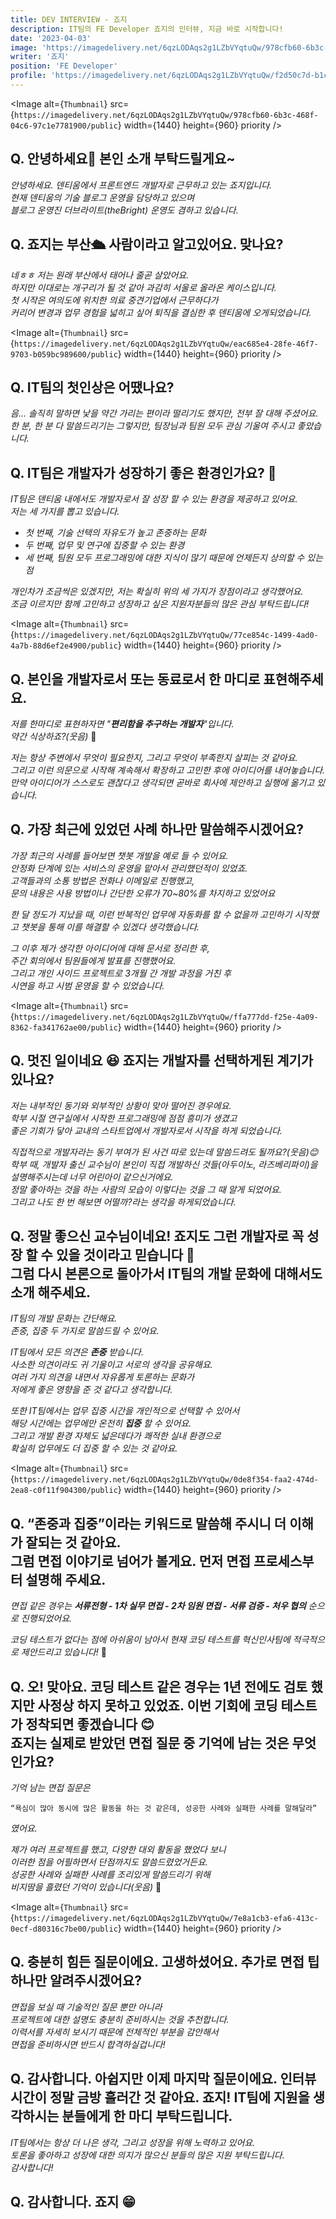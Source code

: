 ```yaml
---
title: DEV INTERVIEW - 죠지
description: IT팀의 FE Developer 죠지의 인터뷰, 지금 바로 시작합니다!
date: '2023-04-03'
image: 'https://imagedelivery.net/6qzLODAqs2g1LZbVYqtuQw/978cfb60-6b3c-468f-04c6-97c1e7781900/public'
writer: '죠지'
position: 'FE Developer'
profile: 'https://imagedelivery.net/6qzLODAqs2g1LZbVYqtuQw/f2d50c7d-b1cf-4ccd-b58c-e1f4f3648300/public'
---
```


<Image
alt={`Thumbnail`}
src={`https://imagedelivery.net/6qzLODAqs2g1LZbVYqtuQw/978cfb60-6b3c-468f-04c6-97c1e7781900/public`}
width={1440}
height={960}
priority
/>

## Q. 안녕하세요👏 본인 소개 부탁드릴게요~

_안녕하세요. 덴티움에서 프론트엔드 개발자로 근무하고 있는 죠지입니다.<br/>
현재 덴티움의 기술 블로그 운영을 담당하고 있으며<br/>
블로그 운영진 더브라이트(theBright) 운영도 겸하고 있습니다._

## Q. 죠지는 부산🛳 사람이라고 알고있어요. 맞나요?

_네ㅎㅎ 저는 원래 부산에서 태어나 줄곧 살았어요.<br/> 
하지만 이대로는 개구리가 될 것 같아 과감히 서울로 올라온 케이스입니다.<br/> 
첫 시작은 여의도에 위치한 의료 중견기업에서 근무하다가<br/> 
커리어 변경과 업무 경험을 넓히고 싶어 퇴직을 결심한 후 덴티움에 오게되었습니다._

<Image
alt={`Thumbnail`}
src={`https://imagedelivery.net/6qzLODAqs2g1LZbVYqtuQw/eac685e4-28fe-46f7-9703-b059bc989600/public`}
width={1440}
height={960}
priority
/>

## Q. IT팀의 첫인상은 어땠나요?

_음… 솔직히 말하면 낯을 약간 가리는 편이라 떨리기도 했지만, 전부 잘 대해 주셨어요.<br/> 
한 분, 한 분 다 말씀드리기는 그렇지만, 팀장님과 팀원 모두 관심 기울여 주시고 좋았습니다._

## Q. IT팀은 개발자가 성장하기 좋은 환경인가요? 🤔

_IT팀은 덴티움 내에서도 개발자로서 잘 성장 할 수 있는 환경을 제공하고 있어요.<br/> 
저는 세 가지를 뽑고 있습니다._

- _첫 번째, 기술 선택의 자유도가 높고 존중하는 문화_
- _두 번째, 업무 및 연구에 집중할 수 있는 환경_
- _세 번째, 팀원 모두 프로그래밍에 대한 지식이 많기 때문에 언제든지 상의할 수 있는 점_

_개인차가 조금씩은 있겠지만, 저는 확실히 위의 세 가지가 장점이라고 생각했어요.<br/> 
조금 이르지만 함께 고민하고 성장하고 싶은 지원자분들의 많은 관심 부탁드립니다!_

<Image
alt={`Thumbnail`}
src={`https://imagedelivery.net/6qzLODAqs2g1LZbVYqtuQw/77ce854c-1499-4ad0-4a7b-88d6ef2e4900/public`}
width={1440}
height={960}
priority
/>

## Q. 본인을 개발자로서 또는 동료로서 한 마디로 표현해주세요.

_저를 한마디로 표현하자면 "__편리함을 추구하는 개발자__"입니다.<br/> 
약간 식상하죠?(웃음)_ 🤣

_저는 항상 주변에서 무엇이 필요한지, 그리고 무엇이 부족한지 살피는 것 같아요.<br/> 
그리고 이런 의문으로 시작해 계속해서 확장하고 고민한 후에 아이디어를 내어놓습니다.<br/> 
만약 아이디어가 스스로도 괜찮다고 생각되면 곧바로 회사에 제안하고 실행에 옮기고 있습니다._

## Q. 가장 최근에 있었던 사례 하나만 말씀해주시겠어요?

_가장 최근의 사례를 들어보면 챗봇 개발을 예로 들 수 있어요.<br/> 
안정화 단계에 있는 서비스의 운영을 맡아서 관리했던적이 있었죠.<br/> 
고객들과의 소통 방법은 전화나 이메일로 진행했고,<br/> 
문의 내용은 사용 방법이나 간단한 오류가 70~80%를 차지하고 있었어요_

_한 달 정도가 지났을 때, 이런 반복적인 업무에 자동화를 할 수 없을까 고민하기 시작했고
챗봇을 통해 이를 해결할 수 있겠다 생각했습니다._

_그 이후 제가 생각한 아이디어에 대해 문서로 정리한 후,<br/> 
주간 회의에서 팀원들에게 발표를 진행했어요.<br/> 
그리고 개인 사이드 프로젝트로 3개월 간 개발 과정을 거친 후 <br/> 
시연을 하고 시범 운영을 할 수 있었습니다._

<Image
alt={`Thumbnail`}
src={`https://imagedelivery.net/6qzLODAqs2g1LZbVYqtuQw/ffa777dd-f25e-4a09-8362-fa341762ae00/public`}
width={1440}
height={960}
priority
/>

## Q. 멋진 일이네요 😆 죠지는 개발자를 선택하게된 계기가 있나요?

_저는 내부적인 동기와 외부적인 상황이 맞아 떨어진 경우에요.<br/> 
학부 시절 연구실에서 시작한 프로그래밍에 점점 흥미가 생겼고<br/> 
좋은 기회가 닿아 교내의 스타트업에서 개발자로서 시작을 하게 되었습니다._

_직접적으로 개발자라는 동기 부여가 된 사건 따로 있는데 말씀드려도 될까요?(웃음)😊<br/> 
학부 때, 개발자 출신 교수님이 본인이 직접 개발하신 것들(아두이노, 라즈베리파이)을
설명해주시는데 너무 어린아이 같으신거에요.<br/> 
정말 좋아하는 것을 하는 사람의 모습이 이렇다는 것을 그 때 알게 되었어요.<br/> 
그리고 나도 한 번 해보면 어떨까?라는 생각을 하게되었습니다._

## Q. 정말 좋으신 교수님이네요! 죠지도 그런 개발자로 꼭 성장 할 수 있을 것이라고 믿습니다 🫡 <br/> 그럼 다시 본론으로 돌아가서 IT팀의 개발 문화에 대해서도 소개 해주세요.

_IT팀의 개발 문화는 간단해요.<br/> 
존중, 집중 두 가지로 말씀드릴 수 있어요._

_IT팀에서 모든 의견은 __존중__ 받습니다.<br/> 
사소한 의견이라도 귀 기울이고 서로의 생각을 공유해요.<br/> 
여러 가지 의견을 내면서 자유롭게 토론하는 문화가<br/> 
저에게 좋은 영향을 준 것 같다고 생각합니다._

_또한 IT팀에서는 업무 집중 시간을 개인적으로 선택할 수 있어서<br/> 
해당 시간에는 업무에만 온전히 __집중__ 할 수 있어요.<br/> 
그리고 개발 환경 자체도 넓은데다가 쾌적한 실내 환경으로<br/> 
확실히 업무에도 더 집중 할 수 있는 것 같아요._

<Image
alt={`Thumbnail`}
src={`https://imagedelivery.net/6qzLODAqs2g1LZbVYqtuQw/0de8f354-faa2-474d-2ea8-c0f11f904300/public`}
width={1440}
height={960}
priority
/>

## Q. “존중과 집중”이라는 키워드로 말씀해 주시니 더 이해가 잘되는 것 같아요. <br/> 그럼 면접 이야기로 넘어가 볼게요. 먼저 면접 프로세스부터 설명해 주세요.
_면접 같은 경우는 __서류전형 - 1차 실무 면접 - 2차 임원 면접 - 서류 검증 - 처우 협의__ 순으로 진행되었어요._

_코딩 테스트가 없다는 점에 아쉬움이 남아서 현재 코딩 테스트를 혁신인사팀에 적극적으로 제안드리고 있습니다!_ 🫡

## Q. 오! 맞아요. 코딩 테스트 같은 경우는 1년 전에도 검토 했지만 사정상 하지 못하고 있었죠. 이번 기회에 코딩 테스트가 정착되면 좋겠습니다 😊 <br/> 죠지는 실제로 받았던 면접 질문 중 기억에 남는 것은 무엇인가요?

_기억 남는 면접 질문은_
```
“욕심이 많아 동시에 많은 활동을 하는 것 같은데, 성공한 사례와 실패한 사례를 말해달라”
```
_였어요._

_제가 여러 프로젝트를 했고, 다양한 대외 활동을 했었다 보니<br/> 
이러한 점을 어필하면서 단점까지도 말씀드렸었거든요. <br/> 
성공한 사례와 실패한 사례를 조리있게 말씀드리기 위해 <br/> 
비지땀을 흘렸던 기억이 있습니다(웃음)_ 🤣

<Image
alt={`Thumbnail`}
src={`https://imagedelivery.net/6qzLODAqs2g1LZbVYqtuQw/7e8a1cb3-efa6-413c-0ecf-d80316c7be00/public`}
width={1440}
height={960}
priority
/>

## Q. 충분히 힘든 질문이에요. 고생하셨어요. 추가로 면접 팁 하나만 알려주시겠어요?

_면접을 보실 때 기술적인 질문 뿐만 아니라 <br/> 
프로젝트에 대한 설명도 충분히 준비하시는 것을 추천합니다. <br/> 
이력서를 자세히 보시기 때문에 전체적인 부분을 감안해서 <br/> 
면접을 준비하시면 반드시 합격하실겁니다!_

## Q. 감사합니다. 아쉽지만 이제 마지막 질문이에요. 인터뷰 시간이 정말 금방 흘러간 것 같아요. 죠지! IT팀에 지원을 생각하시는 분들에게 한 마디 부탁드립니다.

_IT팀에서는 항상 더 나은 생각, 그리고 성장을 위해 노력하고 있어요.<br/> 
토론을 좋아하고 성장에 대한 의지가 많으신 분들의 많은 지원 부탁드립니다.<br/> 
감사합니다!_

## Q. 감사합니다. 죠지 😁
